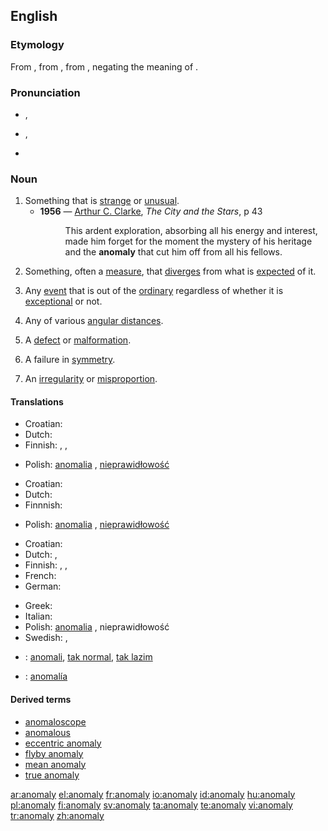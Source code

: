 ==English==

===Etymology===
From {{etyl|la}} {{term|anomalia}}, from {{etyl|grc}} {{term|sc=polytonic|ἀνωμαλία|tr=anomalia||irregularity, anomaly|lang=grc}}, from {{term|sc=polytonic|ἀνώμαλος|tr=anomalos||irregular, uneven|lang=grc}}, negating the meaning of {{term|ὠμαλος|tr=omalos|lang=grc}}.

===Pronunciation===
* {{a|UK}} {{IPA|/əˈnɒm.ə.lɪ/}}, {{SAMPA|1=/@"nQm=@=lI/}} <!--the 1= is needed due to the = signs in the argument-->
* {{a|US}} {{IPA|/əˈnɑm.ə.lɪ/}},  {{SAMPA|1=/@"nAm=@=lI/}}
* {{audio|en-us-anomaly.ogg|Audio (US)}}

===Noun===
{{en-noun|anomal|ies}}

# Something that is [[strange]] or [[unusual]].
#* '''1956''' — [[w:Arthur C. Clarke|Arthur C. Clarke]], ''The City and the Stars'', p 43
#*: This ardent exploration, absorbing all his energy and interest, made him forget for the moment the mystery of his heritage and the '''anomaly''' that cut him off from all his fellows.
# {{mostly|science|and|computing}} Something, often a [[measure]], that [[diverge]]s from what is [[expected]] of it.
# {{science}} Any [[event]] that is out of the [[ordinary]] regardless of whether it is [[exceptional]] or not.
# {{astronomy}} Any of various [[angular distance]]s.
# {{biology}} A [[defect]] or [[malformation]].
# {{quantum physics}} A failure in [[symmetry]].
# {{dated}} An [[irregularity]] or [[misproportion]].

====Translations====
{{trans-top|something that is strange or unusual}}
* Croatian: {{t-|hr|anomalija|f}}
* Dutch: {{t+|nl|anomalie|f}}
* Finnish: {{t|fi|anomalia}}, {{t|fi|poikkeavuus}}, {{t|fi|poikkeama}}
{{trans-mid}}
* Polish: [[anomalia]] {{f}}, [[nieprawidłowość]] {{f}}
{{trans-bottom}}

{{trans-top|any event, big or small, out of the ordinary}}
* Croatian: {{t-|hr|anomalija|f}}
* Dutch: {{t+|nl|anomalie|f}}
* Finnnish: {{t|fi|poikkeama}}
{{trans-mid}}
* Polish: [[anomalia]] {{f}}, [[nieprawidłowość]] {{f}}
{{trans-bottom}}

{{trans-top|dated: an irregularity or inconsistency}}
* Croatian: {{t-|hr|anomalija|f}}
* Dutch: {{t+|nl|anomalie|f}}, {{t-|nl|onregelmatigheid|f}}
* Finnish: {{t-|fi|säännöttömyys}}, {{t-|fi|epäsäännöllisyys}}, {{t-|fi|poikkeus}}
* French: {{t+|fr|anomalie|f}}
* German: {{t-|de|Anomalie|f}}
{{trans-mid}}
* Greek: {{t+|el|ανωμαλία|f|tr=anomalía}}
* Italian: {{t+|it|anomalia|f}}
* Polish: [[anomalia]] {{f}}, nieprawidłowość {{f}}
* Swedish: {{t+|sv|anomali|c}}, {{t-|sv|avvikelse|c}}
{{trans-bottom}}

{{checktrans-top}}
* {{ttbc|Indonesian}}: [[anomali]], [[tak normal]], [[tak lazim]]
{{checktrans-mid}}
* {{ttbc|Spanish}}: [[anomalía]]
{{checktrans-bottom}}

====Derived terms====
* [[anomaloscope]]
* [[anomalous]]
* [[eccentric anomaly]]
* [[flyby anomaly]]
* [[mean anomaly]]
* [[true anomaly]]

[[ar:anomaly]]
[[el:anomaly]]
[[fr:anomaly]]
[[io:anomaly]]
[[id:anomaly]]
[[hu:anomaly]]
[[pl:anomaly]]
[[fi:anomaly]]
[[sv:anomaly]]
[[ta:anomaly]]
[[te:anomaly]]
[[vi:anomaly]]
[[tr:anomaly]]
[[zh:anomaly]]